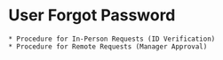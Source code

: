 # User Forgot Password
    * Procedure for In-Person Requests (ID Verification)
    * Procedure for Remote Requests (Manager Approval)